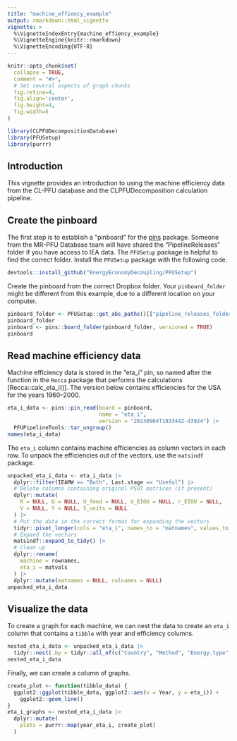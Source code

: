 ```yaml
---
title: "machine_effiency_example"
output: rmarkdown::html_vignette
vignette: >
  %\VignetteIndexEntry{machine_effiency_example}
  %\VignetteEngine{knitr::rmarkdown}
  %\VignetteEncoding{UTF-8}
---
```


```r
knitr::opts_chunk$set(
  collapse = TRUE,
  comment = "#>", 
  # Set several aspects of graph chunks
  fig.retina=4,
  fig.align='center', 
  fig.height=4,
  fig.width=6
)
```

```r
library(CLPFUDecompositionDatabase)
library(PFUSetup)
library(purrr)
```


## Introduction

This vignette provides an introduction to using the machine efficiency data
from the CL-PFU database and the CLPFUDecomposition calculation pipeline.


## Create the pinboard

The first step is to establish a "pinboard" 
for the [pins](https://pins.rstudio.com) package.
Someone from the MR-PFU Database team will have shared the "PipelineReleases"
folder if you have access to IEA data. 
The `PFUSetup` package is helpful to find the correct folder.
Install the `PFUSetup` package with the following code.

```r
devtools::install_github("EnergyEconomyDecoupling/PFUSetup")
```

Create the pinboard from the correct Dropbox folder.
Your `pinboard_folder` might be different from this example, 
due to a different location on your computer.

```r
pinboard_folder <- PFUSetup::get_abs_paths()[["pipeline_releases_folder"]]
pinboard_folder
pinboard <- pins::board_folder(pinboard_folder, versioned = TRUE)
pinboard
```


## Read machine efficiency data

Machine efficiency data is stored in the "eta_i" pin,
so named after the function in the `Recca` package that
performs the calculations [Recca::calc_eta_i()].
The version below contains efficiencies 
for the USA for the years 1960--2000.

```r
eta_i_data <- pins::pin_read(board = pinboard,
                             name = "eta_i",
                             version = "20230904T183344Z-d3924") |> 
  PFUPipelineTools::tar_ungroup()
names(eta_i_data)
```

The `eta_i` column contains machine efficiencies
as column vectors in each row. 
To unpack the efficiencies out of the vectors,
use the `matsindf` package.

```r
unpacked_eta_i_data <- eta_i_data |> 
  dplyr::filter(IEAMW == "Both", Last.stage == "Useful") |> 
  # Delete columns containing original PSUT matrices (if present)
  dplyr::mutate(
    R = NULL, U = NULL, U_feed = NULL, U_EIOU = NULL, r_EIOU = NULL,
    V = NULL, Y = NULL, S_units = NULL
  ) |> 
  # Put the data in the correct format for expanding the vectors
  tidyr::pivot_longer(cols = "eta_i", names_to = "matnames", values_to = "matvals") |> 
  # Expand the vectors
  matsindf::expand_to_tidy() |> 
  # Clean up
  dplyr::rename(
    machine = rownames, 
    eta_i = matvals
  ) |> 
  dplyr::mutate(matnames = NULL, colnames = NULL)
unpacked_eta_i_data
```


## Visualize the data

To create a graph for each machine, 
we can nest the data
to create an `eta_i` column that contains 
a `tibble` with year and efficiency columns.

```r
nested_eta_i_data <- unpacked_eta_i_data |> 
  tidyr::nest(.by = tidyr::all_of(c("Country", "Method", "Energy.type", "Last.stage", "IEAMW", "machine")), .key = "year_eta_i")
nested_eta_i_data
```

Finally, we can create a column of graphs.

```r
create_plot <- function(tibble_data) {
  ggplot2::ggplot(tibble_data, ggplot2::aes(x = Year, y = eta_i)) +
    ggplot2::geom_line() 
}
eta_i_graphs <- nested_eta_i_data |> 
  dplyr::mutate(
    plots = purrr::map(year_eta_i, create_plot)
  )
```
